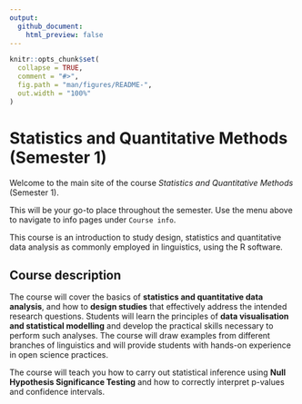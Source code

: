```yaml
---
output:
  github_document:
    html_preview: false
---
```


<!-- README.md is generated from README.Rmd. Please edit that file -->

```r
knitr::opts_chunk$set(
  collapse = TRUE,
  comment = "#>",
  fig.path = "man/figures/README-",
  out.width = "100%"
)
```

# Statistics and Quantitative Methods (Semester 1)

<!-- badges: start -->
<!-- badges: end -->

Welcome to the main site of the course *Statistics and Quantitative Methods* (Semester 1).

This will be your go-to place throughout the semester.
Use the menu above to navigate to info pages under `Course info`.

This course is an introduction to study design, statistics and quantitative data analysis as commonly employed in linguistics, using the R software.


## Course description

The course will cover the basics of **statistics and quantitative data analysis**, and how to **design studies** that effectively address the intended research questions. Students will learn the principles of **data visualisation and statistical modelling** and develop the practical skills necessary to perform such analyses. The course will draw examples from different branches of linguistics and will provide students with hands-on experience in open science practices.

The course will teach you how to carry out statistical inference using **Null Hypothesis Significance Testing** and how to correctly interpret p-values and confidence intervals.

